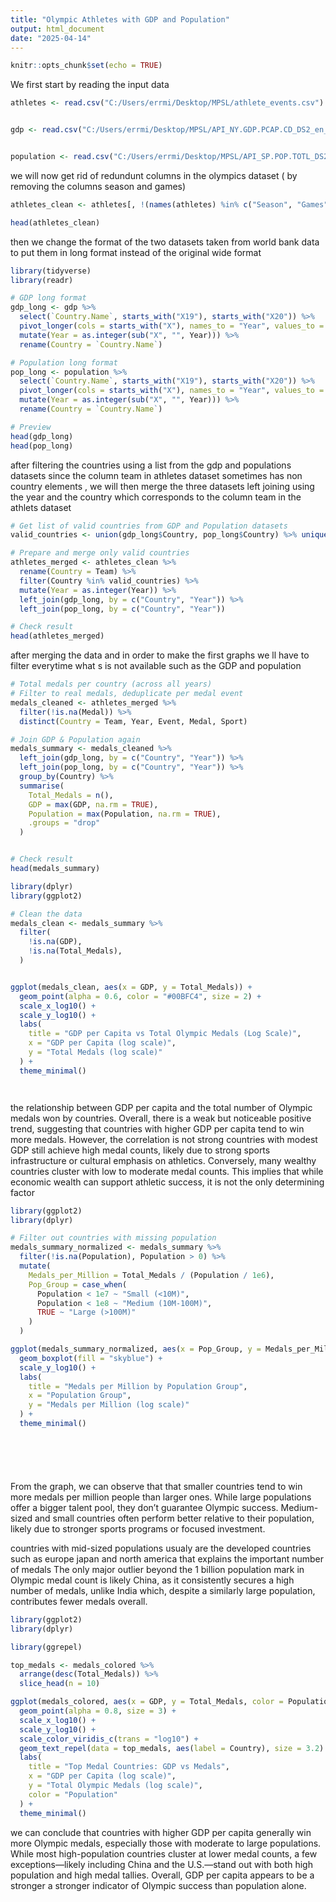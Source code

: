 ```yaml
---
title: "Olympic Athletes with GDP and Population"
output: html_document
date: "2025-04-14"
---
```




```r
knitr::opts_chunk$set(echo = TRUE)
```
We first start by reading the input data

```r


athletes <- read.csv("C:/Users/errmi/Desktop/MPSL/athlete_events.csv")


gdp <- read.csv("C:/Users/errmi/Desktop/MPSL/API_NY.GDP.PCAP.CD_DS2_en_csv_v2_26433.csv", skip = 4)


population <- read.csv("C:/Users/errmi/Desktop/MPSL/API_SP.POP.TOTL_DS2_en_csv_v2_26346.csv", skip = 4)
```


we will now get rid of redundunt columns in the olympics dataset ( by removing the columns season   and games)

```r
athletes_clean <- athletes[, !(names(athletes) %in% c("Season", "Games"))]

head(athletes_clean)
```

then we change the format of the two datasets taken from world bank data to put them in long format instead of the original wide format

```r
library(tidyverse)
library(readr)

# GDP long format
gdp_long <- gdp %>%
  select(`Country.Name`, starts_with("X19"), starts_with("X20")) %>%
  pivot_longer(cols = starts_with("X"), names_to = "Year", values_to = "GDP") %>%
  mutate(Year = as.integer(sub("X", "", Year))) %>%
  rename(Country = `Country.Name`)

# Population long format
pop_long <- population %>%
  select(`Country.Name`, starts_with("X19"), starts_with("X20")) %>%
  pivot_longer(cols = starts_with("X"), names_to = "Year", values_to = "Population") %>%
  mutate(Year = as.integer(sub("X", "", Year))) %>%
  rename(Country = `Country.Name`)

# Preview
head(gdp_long)
head(pop_long)

```
after filtering the countries using a list from the gdp and populations datasets since the column team in athletes dataset sometimes has non country elements , we will then merge the three datasets left joining using the year  and the country which corresponds to the column team in the athlets dataset 

```r

# Get list of valid countries from GDP and Population datasets
valid_countries <- union(gdp_long$Country, pop_long$Country) %>% unique()

# Prepare and merge only valid countries
athletes_merged <- athletes_clean %>%
  rename(Country = Team) %>%
  filter(Country %in% valid_countries) %>%   
  mutate(Year = as.integer(Year)) %>%
  left_join(gdp_long, by = c("Country", "Year")) %>%
  left_join(pop_long, by = c("Country", "Year"))

# Check result
head(athletes_merged)
```
after merging the data and in order to make the first graphs we ll have to filter everytime what s is not available such as the GDP and population 

```r
# Total medals per country (across all years)
# Filter to real medals, deduplicate per medal event
medals_cleaned <- athletes_merged %>%
  filter(!is.na(Medal)) %>%
  distinct(Country = Team, Year, Event, Medal, Sport)

# Join GDP & Population again
medals_summary <- medals_cleaned %>%
  left_join(gdp_long, by = c("Country", "Year")) %>%
  left_join(pop_long, by = c("Country", "Year")) %>%
  group_by(Country) %>%
  summarise(
    Total_Medals = n(),
    GDP = max(GDP, na.rm = TRUE),
    Population = max(Population, na.rm = TRUE),
    .groups = "drop"
  )


# Check result
head(medals_summary)
```


```r
library(dplyr)
library(ggplot2)

# Clean the data
medals_clean <- medals_summary %>%
  filter(
    !is.na(GDP),
    !is.na(Total_Medals),
  )


ggplot(medals_clean, aes(x = GDP, y = Total_Medals)) +
  geom_point(alpha = 0.6, color = "#00BFC4", size = 2) +
  scale_x_log10() +
  scale_y_log10() +  
  labs(
    title = "GDP per Capita vs Total Olympic Medals (Log Scale)",
    x = "GDP per Capita (log scale)",
    y = "Total Medals (log scale)"
  ) +
  theme_minimal()




```
the relationship between GDP per capita and the total number of Olympic medals won by countries. Overall, there is a weak but noticeable positive trend, suggesting that countries with higher GDP per capita tend to win more medals. However, the correlation is not strong  countries with modest GDP still achieve high medal counts, likely due to strong sports infrastructure or cultural emphasis on athletics. Conversely, many wealthy countries cluster with low to moderate medal counts. This implies that while economic wealth can support athletic success, it is not the only determining factor

```r
library(ggplot2)
library(dplyr)

# Filter out countries with missing population
medals_summary_normalized <- medals_summary %>%
  filter(!is.na(Population), Population > 0) %>%
  mutate(
    Medals_per_Million = Total_Medals / (Population / 1e6),
    Pop_Group = case_when(
      Population < 1e7 ~ "Small (<10M)",
      Population < 1e8 ~ "Medium (10M-100M)",
      TRUE ~ "Large (>100M)"
    )
  )

ggplot(medals_summary_normalized, aes(x = Pop_Group, y = Medals_per_Million)) +
  geom_boxplot(fill = "skyblue") +
  scale_y_log10() +
  labs(
    title = "Medals per Million by Population Group",
    x = "Population Group",
    y = "Medals per Million (log scale)"
  ) +
  theme_minimal()







```
From the graph, we can observe that that smaller countries tend to win more medals per million people than larger ones. While large populations offer a bigger talent pool, they don’t guarantee Olympic success. Medium-sized and small countries often perform better relative to their population, likely due to stronger sports programs or focused investment.

countries with  mid-sized populations usualy are the developed countries such as europe japan and north america that explains the important number of medals The only major outlier beyond the 1 billion population mark in Olympic medal count is likely China, as it consistently secures a high number of medals, unlike India which, despite a similarly large population, contributes fewer medals overall.

```r
library(ggplot2)
library(dplyr)

library(ggrepel)

top_medals <- medals_colored %>%
  arrange(desc(Total_Medals)) %>%
  slice_head(n = 10)

ggplot(medals_colored, aes(x = GDP, y = Total_Medals, color = Population)) +
  geom_point(alpha = 0.8, size = 3) +
  scale_x_log10() +
  scale_y_log10() +
  scale_color_viridis_c(trans = "log10") +
  geom_text_repel(data = top_medals, aes(label = Country), size = 3.2) +
  labs(
    title = "Top Medal Countries: GDP vs Medals",
    x = "GDP per Capita (log scale)",
    y = "Total Olympic Medals (log scale)",
    color = "Population"
  ) +
  theme_minimal()


```
we can conclude that  countries with higher GDP per capita generally win more Olympic medals, especially those with moderate to large populations. While most high-population countries cluster at lower medal counts, a few exceptions—likely including China and the U.S.—stand out with both high population and high medal tallies. Overall, GDP per capita appears to be a stronger a stronger indicator of Olympic success than population alone.

